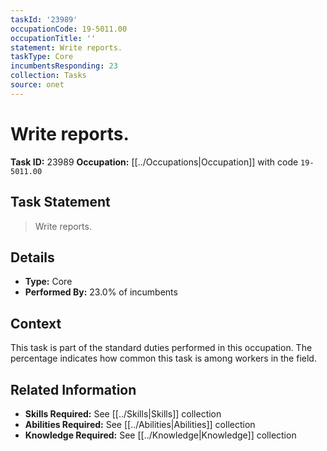 ```yaml
---
taskId: '23989'
occupationCode: 19-5011.00
occupationTitle: ''
statement: Write reports.
taskType: Core
incumbentsResponding: 23
collection: Tasks
source: onet
---
```

# Write reports.

**Task ID:** 23989
**Occupation:** [[../Occupations|Occupation]] with code `19-5011.00`

## Task Statement

> Write reports.

## Details

- **Type:** Core
- **Performed By:** 23.0% of incumbents

## Context

This task is part of the standard duties performed in this occupation. The percentage indicates how common this task is among workers in the field.

## Related Information

- **Skills Required:** See [[../Skills|Skills]] collection
- **Abilities Required:** See [[../Abilities|Abilities]] collection
- **Knowledge Required:** See [[../Knowledge|Knowledge]] collection
